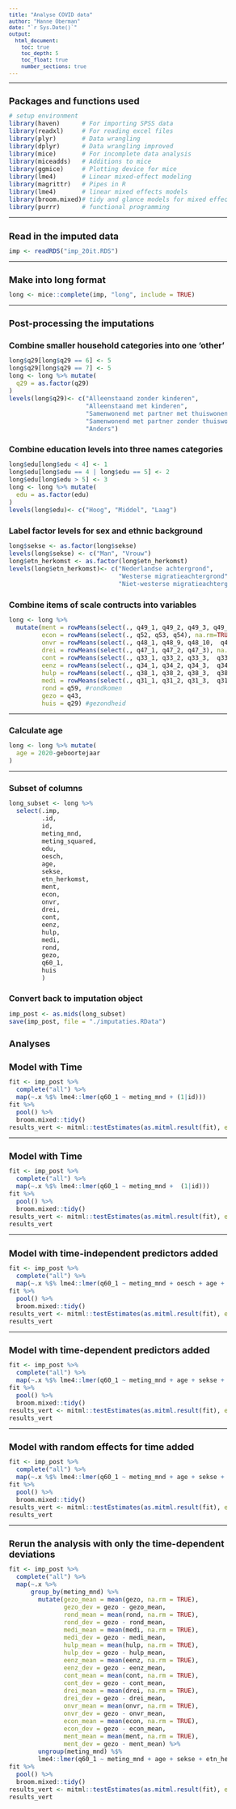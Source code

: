 ```yaml
---
title: "Analyse COVID data"
author: "Hanne Oberman"
date: "`r Sys.Date()`"
output: 
  html_document:
    toc: true
    toc_depth: 5
    toc_float: true
    number_sections: true
---
```


<style type="text/css">

body{ /* Normal  */
      font-size: 12px;
  }
td {  /* Table  */
  font-size: 12px;
}
h1.title {
  font-size: 20px;
  color: DarkBlue;
}
h1 { /* Header 1 */
  font-size: 18px;
}
h2 { /* Header 2 */
    font-size: 16px;
}
h3 { /* Header 3 */
  font-size: 14px;
}
code.r{ /* Code block */
    font-size: 12px;
}
pre { /* Code block - determines code spacing between lines */
    font-size: 12px;
}
</style>

---

# Packages and functions used
```r
# setup environment
library(haven)      # For importing SPSS data
library(readxl)     # For reading excel files
library(plyr)       # Data wrangling
library(dplyr)      # Data wrangling improved
library(mice)       # For incomplete data analysis
library(miceadds)   # Additions to mice
library(ggmice)     # Plotting device for mice
library(lme4)       # Linear mixed-effect modeling
library(magrittr)   # Pipes in R
library(lme4)       # linear mixed effects models
library(broom.mixed)# tidy and glance models for mixed effects classes
library(purrr)      # functional programming
```

---

# Read in the imputed data
```r
imp <- readRDS("imp_20it.RDS")
```

---

# Make into long format
```r
long <- mice::complete(imp, "long", include = TRUE)
```

---

# Post-processing the imputations

## Combine smaller household categories into one 'other'
```r
long$q29[long$q29 == 6] <- 5
long$q29[long$q29 == 7] <- 5
long <- long %>% mutate(
  q29 = as.factor(q29)
)
levels(long$q29)<- c("Alleenstaand zonder kinderen", 
                     "Alleenstaand met kinderen", 
                     "Samenwonend met partner met thuiswonende kinderen",
                     "Samenwonend met partner zonder thuiswonende kinderen", 
                     "Anders")
```

## Combine education levels into three names categories
```r
long$edu[long$edu < 4] <- 1
long$edu[long$edu == 4 | long$edu == 5] <- 2
long$edu[long$edu > 5] <- 3
long <- long %>% mutate(
  edu = as.factor(edu)
)
levels(long$edu)<- c("Hoog", "Middel", "Laag")
```

## Label factor levels for sex and ethnic background
```r
long$sekse <- as.factor(long$sekse)
levels(long$sekse) <- c("Man", "Vrouw")
long$etn_herkomst <- as.factor(long$etn_herkomst)
levels(long$etn_herkomst)<- c("Nederlandse achtergrond", 
                              "Westerse migratieachtergrond", 
                              "Niet-westerse migratieachtergrond")
```

## Combine items of scale contructs into variables
```r
long <- long %>% 
  mutate(ment = rowMeans(select(., q49_1, q49_2, q49_3, q49_4, q49_5, q49_6), na.rm=TRUE), #mentale gevolgen
         econ = rowMeans(select(., q52, q53, q54), na.rm=TRUE),  #economische
         onvr = rowMeans(select(., q48_1, q48_9, q48_10,  q48_11, q48_12), na.rm=TRUE), #onvrede met beleid
         drei = rowMeans(select(., q47_1, q47_2, q47_3), na.rm=TRUE), #dreiging ervaren
         cont = rowMeans(select(., q33_1, q33_2, q33_3,  q33_4, q33_5, q33_6), na.rm=TRUE),  #sociaal contact
         eenz = rowMeans(select(., q34_1, q34_2, q34_3,  q34_4, q34_5), na.rm=TRUE), #eenzaamheid
         hulp = rowMeans(select(., q38_1, q38_2, q38_3,  q38_4), na.rm=TRUE), #hulp ontvangen
         medi = rowMeans(select(., q31_1, q31_2, q31_3,  q31_4, q31_5, q31_6, q31_7), na.rm=TRUE), #mediagebruik
         rond = q59, #rondkomen
         gezo = q43,
         huis = q29) #gezondheid
```

---

## Calculate age
```r
long <- long %>% mutate(
  age = 2020-geboortejaar
)
```

---

## Subset of columns
```r
long_subset <- long %>% 
  select(.imp, 
         .id, 
         id, 
         meting_mnd, 
         meting_squared, 
         edu, 
         oesch, 
         age, 
         sekse, 
         etn_herkomst, 
         ment, 
         econ, 
         onvr, 
         drei, 
         cont, 
         eenz, 
         hulp, 
         medi, 
         rond, 
         gezo,
         q60_1,
         huis
         )
```


## Convert back to imputation object
```r
imp_post <- as.mids(long_subset)
save(imp_post, file = "./imputaties.RData")
```

# Analyses

# Model with Time
```r
fit <- imp_post %>% 
  complete("all") %>% 
  map(~.x %$% lme4::lmer(q60_1 ~ meting_mnd + (1|id))) 
fit %>% 
  pool() %>% 
  broom.mixed::tidy()
results_vert <- mitml::testEstimates(as.mitml.result(fit), extra.pars = TRUE)
```

---

# Model with Time
```r
fit <- imp_post %>% 
  complete("all") %>% 
  map(~.x %$% lme4::lmer(q60_1 ~ meting_mnd +  (1|id))) 
fit %>% 
  pool() %>% 
  broom.mixed::tidy()
results_vert <- mitml::testEstimates(as.mitml.result(fit), extra.pars = TRUE)
results_vert
```


---


# Model with time-independent predictors added
```r
fit <- imp_post %>% 
  complete("all") %>% 
  map(~.x %$% lme4::lmer(q60_1 ~ meting_mnd + oesch + age + sekse + etn_herkomst + edu + huis + (1|id))) 
fit %>% 
  pool() %>% 
  broom.mixed::tidy()
results_vert <- mitml::testEstimates(as.mitml.result(fit), extra.pars = TRUE)
results_vert
```

---

# Model with time-dependent predictors added
```r
fit <- imp_post %>% 
  complete("all") %>% 
  map(~.x %$% lme4::lmer(q60_1 ~ meting_mnd + age + sekse + etn_herkomst + edu + huis + (1|id) + gezo + rond + medi + hulp + eenz + cont + drei + onvr + econ + ment)) 
fit %>% 
  pool() %>% 
  broom.mixed::tidy()
results_vert <- mitml::testEstimates(as.mitml.result(fit), extra.pars = TRUE)
results_vert
```

---

# Model with random effects for time added
```r
fit <- imp_post %>% 
  complete("all") %>% 
  map(~.x %$% lme4::lmer(q60_1 ~ meting_mnd + age + sekse + etn_herkomst + edu + huis + (1 + meting_mnd | id) + gezo + rond + medi + hulp + eenz + cont + drei + onvr + econ + ment)) 
fit %>% 
  pool() %>% 
  broom.mixed::tidy()
results_vert <- mitml::testEstimates(as.mitml.result(fit), extra.pars = TRUE)
results_vert
```

---

# Rerun the analysis with only the time-dependent deviations
```r
fit <- imp_post %>% 
  complete("all") %>% 
  map(~.x %>% 
      group_by(meting_mnd) %>% 
        mutate(gezo_mean = mean(gezo, na.rm = TRUE), 
               gezo_dev = gezo - gezo_mean,
               rond_mean = mean(rond, na.rm = TRUE), 
               rond_dev = gezo - rond_mean,
               medi_mean = mean(medi, na.rm = TRUE), 
               medi_dev = gezo - medi_mean,
               hulp_mean = mean(hulp, na.rm = TRUE), 
               hulp_dev = gezo - hulp_mean,
               eenz_mean = mean(eenz, na.rm = TRUE), 
               eenz_dev = gezo - eenz_mean,
               cont_mean = mean(cont, na.rm = TRUE), 
               cont_dev = gezo - cont_mean,
               drei_mean = mean(drei, na.rm = TRUE), 
               drei_dev = gezo - drei_mean,
               onvr_mean = mean(onvr, na.rm = TRUE), 
               onvr_dev = gezo - onvr_mean,
               econ_mean = mean(econ, na.rm = TRUE), 
               econ_dev = gezo - econ_mean,
               ment_mean = mean(ment, na.rm = TRUE), 
               ment_dev = gezo - ment_mean) %>% 
        ungroup(meting_mnd) %$% 
        lme4::lmer(q60_1 ~ meting_mnd + age + sekse + etn_herkomst + edu + huis + (1 | id) + gezo_dev + rond_dev + medi_dev + hulp_dev + eenz_dev + cont_dev + drei_dev + onvr_dev + econ_dev + ment_dev)) 
fit %>% 
  pool() %>% 
  broom.mixed::tidy()
results_vert <- mitml::testEstimates(as.mitml.result(fit), extra.pars = TRUE)
results_vert
```
